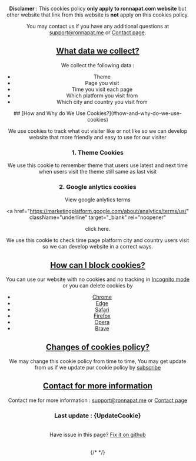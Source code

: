 
<Head title="Cookies" />
<Navbar lantoshow={langenus} pathname="en-us" page="/cookie" />
<Header head="legal" title="Cookies Policy" description={`Last update : ${UpdateCookie }`} />
<Layout>

**Disclamer** :
This cookies policy **only apply to ronnapat.com website** but
other website that link from this website is **not** apply on
this cookies policy.

You may contact us if you have any additional questions at
[support@ronnapat.me](mailto:support@ronnapat.me) or [Contact page](/contact).


<div id="what-data-we-collect"></div>

## [What data we collect?](#what-data-we-collect)

We collect the following data :

- Theme
- Page you visit
- Time you visit each page
- Which platform you visit from
- Which city and country you visit from

<div id="how-and-why-do-we-use-cookies"></div>
## [How and Why do We Use Cookies?](#how-and-why-do-we-use-cookies)

We use cookies to track what out visiter like or not like so we
can develop website that more friendly and easy to use for our
visiter

<p className="mt-2"></p>

### 1. Theme Cookies

We use this cookie to remember theme that users use latest and
next time when users visit the theme still same as last visit

### 2. Google anlytics cookies

View google anlytics terms

<a
  href="https://marketingplatform.google.com/about/analytics/terms/us/"
  className="underline"
  target="_blank"
  rel="noopener"
>
  click here.
</a>
<p className="mt-2"></p>
We use this cookie to check time page platform city and country users visit so we
can develop website in a correct ways.

<div id="how-can-i-block-cookie"></div>

## [How can I block cookies?](#how-can-i-block-cookie)

You can use our website with no cookies and no tracking in [Incognito mode](https://support.google.com/chrome/answer/95464?hl=en&co=GENIE.Platform%3DDesktop) or you can delete cookies by

- [Chrome](https://support.google.com/chrome/answer/95647?hl=en&co=GENIE.Platform=Desktop)
- [Edge](https://support.microsoft.com/en-us/microsoft-edge/delete-cookies-in-microsoft-edge-63947406-40ac-c3b8-57b9-2a946a29ae09)
- [Safari](https://support.apple.com/en-us/HT201265)
- [Firefox](https://support.mozilla.org/en-US/kb/clear-cookies-and-site-data-firefox)
- [Opera](https://www.opera.com/use-cases/clean-browser-and-remove-trackers)
- [Brave](https://support.brave.com/hc/en-us/articles/360048833872-How-Do-I-Clear-Cookies-And-Site-Data-In-Brave-)

<div id="changes-of-cookies-policy"></div>

## [Changes of cookies policy?](#changes-of-cookies-policy)

We may change this cookie policy from time to time, You may get
update from us if we update pur cookie policy by [subscribe](/sub)

<div id="contact-for-more-information"></div>

## [Contact for more information](#contact-for-more-information)

Contact me for more information : <a href="mailto:support@ronnapat.me" className="underline">support@ronnapat.me</a> or [Contact page](/contact)

### Last update : {UpdateCookie}

\
Have issue in this page? [Fix it on github](https://github.com/ronnapatp/ronnapat.com/edit/main/pages/en-us/cookie/index.mdx)

<br />
{/* <Share /> */}
</Layout>
<Footer paht="en-us" />
